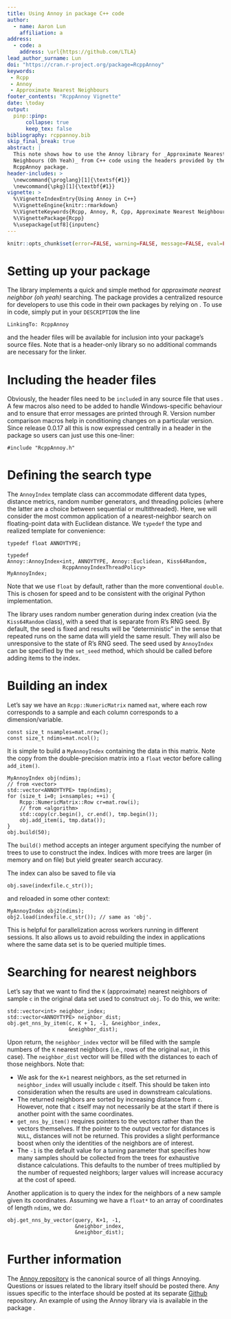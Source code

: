 ```yaml
---
title: Using Annoy in package C++ code
author: 
  - name: Aaron Lun 
    affiliation: a
address:
  - code: a
    address: \url{https://github.com/LTLA}
lead_author_surname: Lun
doi: "https://cran.r-project.org/package=RcppAnnoy"
keywords:
 - Rcpp
 - Annoy
 - Approximate Nearest Neighbours
footer_contents: "RcppAnnoy Vignette"
date: \today
output: 
  pinp::pinp:
      collapse: true
      keep_tex: false
bibliography: rcppannoy.bib
skip_final_break: true
abstract: |
  This note shows how to use the Annoy library for _Approximate Nearest
  Neighbours (Oh Yeah)_ from C++ code using the headers provided by the
  RcppAnnoy package.
header-includes: >
  \newcommand{\proglang}[1]{\textsf{#1}}
  \newcommand{\pkg}[1]{\textbf{#1}}
vignette: >
  %\VignetteIndexEntry{Using Annoy in C++}
  %\VignetteEngine{knitr::rmarkdown}
  %\VignetteKeywords{Rcpp, Annoy, R, Cpp, Approximate Nearest Neighbours}
  %\VignettePackage{Rcpp}
  %\usepackage[utf8]{inputenc}
---
```


```r
knitr::opts_chunk$set(error=FALSE, warning=FALSE, message=FALSE, eval=FALSE)
```

# Setting up your package 

The [\pkg{Annoy}](https://github.com/spotify/annoy) \proglang{C++} library
\citep{Github:annoy} implements a quick and simple method for _approximate nearest neighbor
(oh yeah)_ searching.  The \pkg{RcppAnnoy} package \citep{CRAN:RcppAnnoy} provides a
centralized resource for developers to use this code in their own \proglang{R} packages by
relying on \pkg{Rcpp} \citep{TAS:Rcpp,CRAN:Rcpp}. To use \pkg{Annoy} in \proglang{C++}
code, simply put in your `DESCRIPTION` the line

```
LinkingTo: RcppAnnoy
```

and the header files will be available for inclusion into your package's source files.
Note that \pkg{Annoy} is a header-only library so no additional commands are necessary for the linker.

# Including the header files

Obviously, the header files need to be `include`d in any \proglang{C++} source file that
uses \pkg{Annoy}.  A few macros also need to be added to handle Windows-specific behaviour
and to ensure that error messages are printed through R.  Version number
comparison macros help in conditioning changes on a particular version.
Since release 0.0.17 all this is now expressed centrally in a header in the
package so users can just use this one-liner:

```Rcpp
#include "RcppAnnoy.h"
```

# Defining the search type 

The `AnnoyIndex` template class can accommodate different data types,
distance metrics, random number generators, and threading policies (where the
latter are a choice between sequential or multithreaded). 
Here, we will consider the most common application of a nearest-neighbor search on floating-point data with Euclidean distance.
We `typedef` the type and realized template for convenience:

```Rcpp
typedef float ANNOYTYPE;

typedef
Annoy::AnnoyIndex<int, ANNOYTYPE, Annoy::Euclidean, Kiss64Random,
                  RcppAnnoyIndexThreadPolicy>
MyAnnoyIndex;
```

Note that we use `float` by default, rather than the more conventional `double`.
This is chosen for speed and to be consistent with the original Python implementation.

The \pkg{Annoy} library uses random number generation during index creation
(via the `Kiss64Random` class), with a seed that is separate from R's RNG seed.
By default, the seed is fixed and results will be "deterministic" in the sense
that repeated runs on the same data will yield the same result. They will also be
unresponsive to the state of R's RNG seed. The seed used by `AnnoyIndex` can be
specified by the `set_seed` method, which should be called before adding items
to the index.

# Building an index

<!--
```Rcpp
// Filler for compilation.

// [[Rcpp::depends(RcppAnnoy)]]
// [[Rcpp::export(rng=false)]] 
int thingy(Rcpp::NumericMatrix mat, int c, int K, Rcpp::NumericVector Q,
           std::string indexfile = "annoy.index") {
```
-->

Let's say we have an `Rcpp::NumericMatrix` named `mat`, where each row corresponds to a sample and each column corresponds to a dimension/variable.

```Rcpp
const size_t nsamples=mat.nrow();
const size_t ndims=mat.ncol();
```

It is simple to build a `MyAnnoyIndex` containing the data in this matrix.
Note the copy from the double-precision matrix into a `float` vector before calling `add_item()`.

```Rcpp
MyAnnoyIndex obj(ndims);
// from <vector>        
std::vector<ANNOYTYPE> tmp(ndims); 
for (size_t i=0; i<nsamples; ++i) {
    Rcpp::NumericMatrix::Row cr=mat.row(i);
    // from <algorithm>
    std::copy(cr.begin(), cr.end(), tmp.begin()); 
    obj.add_item(i, tmp.data());
}
obj.build(50);
```

The `build()` method accepts an integer argument specifying the number of trees to use to
construct the index.  Indices with more trees are larger (in memory and on file) but yield
greater search accuracy.

The index can also be saved to file via

```Rcpp
obj.save(indexfile.c_str());
```

and reloaded in some other context:

```Rcpp
MyAnnoyIndex obj2(ndims);
obj2.load(indexfile.c_str()); // same as 'obj'.
```

This is helpful for parallelization across workers running in different \proglang{R}
sessions.  It also allows us to avoid rebuilding the index in applications where the same
data set is to be queried multiple times.

# Searching for nearest neighbors

Let's say that we want to find the `K` (approximate) nearest neighbors of sample `c` in
the original data set used to construct `obj`.  To do this, we write:

```Rcpp
std::vector<int> neighbor_index;
std::vector<ANNOYTYPE> neighbor_dist;
obj.get_nns_by_item(c, K + 1, -1, &neighbor_index,
                    &neighbor_dist); 
```

Upon return, the `neighbor_index` vector will be filled with the sample numbers of the `K`
nearest neighbors (i.e., rows of the original `mat`, in this case).  The `neighbor_dist`
vector will be filled with the distances to each of those neighbors.  Note that:

- We ask for the `K+1` nearest neighbors, as the set returned in `neighbor_index` will
usually include `c` itself.  This should be taken into consideration when the results are
used in downstream calculations.
- The returned neighbors are sorted by increasing distance from `c`.  However, note that
`c` itself may not necessarily be at the start if there is another point with the same
coordinates.
- `get_nns_by_item()` requires pointers to the vectors rather than the vectors themselves.
If the pointer to the output vector for distances is `NULL`, distances will not be
returned.  This provides a slight performance boost when only the identities of the
neighbors are of interest.
- The `-1` is the default value for a tuning parameter that specifies how many samples
should be collected from the trees for exhaustive distance calculations.  This defaults to
the number of trees multiplied by the number of requested neighbors; larger values will
increase accuracy at the cost of speed.

Another application is to query the index for the neighbors of a new sample given its
coordinates.  Assuming we have a `float*` to an array of coordinates of length `ndims`, we
do:

<!--
```Rcpp
// Filler for compilation.
std::vector<ANNOYTYPE> QUERY(Q.begin(), Q.end());
ANNOYTYPE* query = QUERY.data();
```
-->

```Rcpp
obj.get_nns_by_vector(query, K+1, -1, 
                      &neighbor_index,
                      &neighbor_dist);                                    
```

<!--
```Rcpp
// Closing the function.
return 1;
}
```
-->

# Further information

The [Annoy repository](https://github.com/spotify/Annoy) is the canonical source of all
things Annoying.  Questions or issues related to the \pkg{Annoy} \proglang{C++} library
itself should be posted there.  Any issues specific to the \pkg{RcppAnnoy} interface
should be posted at its separate [Github](https://github.com/eddelbuettel/rcppannoy)
repository.  An example of using the Annoy library via \pkg{RcppAnnoy} is available in the
[\pkg{BiocNeighbors}](https://bioconductor.org/packages/BiocNeighbors) package
\citep{Bioc:BiocNeighbors}.

<!--
Sanity check for compilable and runnable code.

```Rcpp
```

```r
mat <- matrix(runif(1000), 100)
Q <- matrix(runif(100), 10)
thingy(mat, 1, 10, Q)
```
-->
